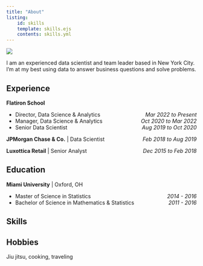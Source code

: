 ```yaml
---
title: "About"
listing:
    id: skills
    template: skills.ejs
    contents: skills.yml
---
```


::: column-margin
![](mitch.jpg){.pro-pic}
:::

I am an experienced data scientist and team leader based in New York City. I'm at my best using data to answer business questions and solve problems.

## Experience

| **Flatiron School**

-   Director, Data Science & Analytics[*Mar 2022 to Present*]{style="float:right;"}
-   Manager, Data Science & Analytics[*Oct 2020 to Mar 2022*]{style="float:right;"}
-   Senior Data Scientist[*Aug 2019 to Oct 2020*]{style="float:right;"}

**JPMorgan Chase & Co.** \| Data Scientist[*Feb 2018 to Aug 2019*]{style="float:right;"}

**Luxottica Retail** \| Senior Analyst[*Dec 2015 to Feb 2018*]{style="float:right;"}

## Education

| **Miami University** \| Oxford, OH

-   Master of Science in Statistics[*2014 - 2016*]{style="float:right;"}
-   Bachelor of Science in Mathematics & Statistics[*2011 - 2016*]{style="float:right;"}

## Skills

:::{#skills}
:::

## Hobbies

Jiu jitsu, cooking, traveling
